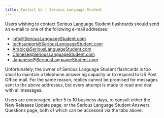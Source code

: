 ```yaml
---
title: Contact Us | Serious Language Student
---
```


Users wishing to contact Serious Language Student flashcards should send an e-mail to one of
the following e-mail addresses:

- [info@SeriousLanguageStudent.com](mailto:info@SeriousLanguageStudent.com)
- [techsupport@SeriousLanguageStudent.com](mailto:techsupport@SeriousLanguageStudent.com)
- [Arabic@SeriousLanguageStudent.com](mailto:Arabic@SeriousLanguageStudent.com)
- [Chinese@SeriousLanguageStudent.com](mailto:Chinese@SeriousLanguageStudent.com)
- [Japanese@SeriousLanguageStudent.com](mailto:Japanese@SeriousLanguageStudent.com)

Unfortunately, the owner of Serious Language Student flashcards is too small to maintain a
telephone answering capacity or to respond to US Post Office mail. For the same reason,
replies cannot be promised for messages sent to the above addresses, but every attempt is
made to read and deal with all messages.

Users are encouraged, after 5 to 10 business days, to consult either the New Releases Update
page, or the Serious Language Student Answers Questions page, both of which can be
accessed via the tabs above.
